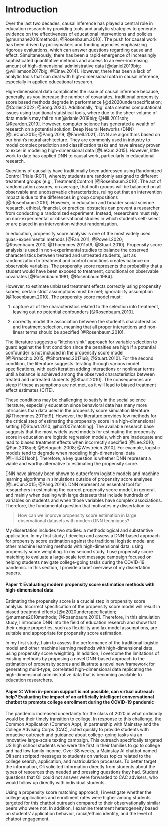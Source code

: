 # Introduction

Over the last two decades, causal inference has played a central role in education research by providing tools and analytic strategies to generate evidence on the effectiveness of educational interventions and policies [@murnane2010methods; @Rosenbaum.2010]. The push for causal work has been driven by policymakers and funding agencies emphasizing rigorous evaluations, which can answer questions regarding cause and effect. Simultaneously, there has been a rapid emergence of increasingly sophisticated quantitative methods and access to an ever-increasing amount of high-dimensional administrative data [@daniel2019big; @williamson2017big; @Einav.2014]. However, there has been a lack of analytic tools that can deal with high-dimensional data in causal inference, especially in applied educational research.

High-dimensional data complicates the issue of causal inference because, generally, as you increase the number of covariates, traditional propensity score based methods degrade in performance [@d2020underspecification; @Collier.2022; @Song.2020]. Additionally, 'big' data creates computational issues using traditional statistical tools, where due to the sheer volume of data models may fail to run[@daniel2019big; @Hill.2011soh; @Reardon.2019]. However, computer science has generated a wealth of research on a potential solution: Deep Neural Networks (DNN) [@LeCun.2015; @Pang.2019; @Farrell.2021]. DNN are algorithms based on our brain's neural architecture. They are commonly used in industry to model complex prediction and classification tasks and have already proven to excel in modeling high-dimensional data [@LeCun.2015]. However, little work to date has applied DNN to causal work, particularly in educational research.

Questions of causality have traditionally been addressed using Randomized Control Trials (RCT), whereby students are randomly assigned to different treatment groups (e.g., Treatment\|Control) [@Rosenbaum.2010]. The act of randomization assures, on average, that both groups will be balanced on all observable and unobservable characteristics, ruling out that an intervention impact is due to the differences in group compositions [@Rosenbaum.2010]. However, in education and broader social science research, ethical, financial, or practical obstacles can prevent a researcher from conducting a randomized experiment. Instead, researchers must rely on non-experimental or observational studies in which students self-select or are placed in an intervention without randomization.

In education, propensity score analysis is one of the most widely used quasi-experimental methods [@Fan.2011; @Powell.2020; @Rosenbaum.2010; @Thoemmes.2011pt9; @Stuart.2010]. Propensity score analysis is used in non-experimental studies to balance the observed characteristics between treated and untreated students, just as randomization to treatment and control conditions creates balance on observable variables. The propensity score represents the probability that a student would have been exposed to treatment, conditional on observable covariates [@Rosenbaum.1981; @Rosenbaum.1984].

However, to estimate unbiased treatment effects correctly using propensity scores, certain strict assumptions must be met; ignorability assumption [@Rosenbaum.2010]. The propensity score model must:

(1) capture all of the characteristics related to the selection into treatment, leaving out no potential confounders [@Rosenbaum.2010].

(2) correctly model the association between the student's characteristics and treatment selection, meaning that all proper interactions and non-linear terms should be specified [@Rosenbaum.2010].

The literature suggests a "kitchen sink" approach for variable selection to guard against the first condition since the penalties are high if a potential confounder is not included in the propensity score model [@Pirracchio.2015; @Shortreed.2017lu8; @Stuart.2010]. For the second condition, the literature suggests iterating through various model specifications, with each iteration adding interactions or nonlinear terms until a balance is achieved among the observed characteristics between treated and untreated students [@Stuart.2010]. The consequences are steep if these assumptions are not met, as it will lead to biased treatment effect estimates (CITE).

These conditions may be challenging to satisfy in the social science literature, especially education since behavioral data has many more intricacies than data used in the propensity score simulation literature [@Thoemmes.2011pt9]. However, the literature provides few methods for the critical step of estimating the propensity score in a high-dimensional setting [@Stuart.2010; @ho2007matching]. The available research base suggests that the most widely used models for estimating the propensity score in education are logistic regression models, which are inadequate and lead to biased treatment effects when incorrectly specified [@Lee.2010; @Pan.2018qcl; @Setoguchi.2008; @Westreich.2010]. For example, logistic models tend to degrade when modeling high-dimensional data [@Hill.2011soh]. Therefore, a key question is whether DNN represent a viable and worthy alternative to estimating the propensity score.

DNN have already been shown to outperform logistic models and machine learning algorithms in simulations outside of propensity score analyses [@LeCun.2015; @Pang.2019]. DNN represent an essential tool for researchers in estimating the correct propensity score model, in general, and mainly when dealing with large datasets that include hundreds of variables on students and when those variables have complex associations. Therefore, the fundamental question that motivates my dissertation is:

> How can we improve propensity score estimation in large observational datasets with modern DNN techniques?

My dissertation includes two studies: a methodological and substantive application. In my first study, I develop and assess a DNN-based approach for propensity score estimation against the traditional logistic model and other machine learning methods with high-dimensional data, using propensity score weighting. In my second study, I use propensity score matching to evaluate a large-scale text message campaign focused on helping students navigate college-going tasks during the COVID-19 pandemic. In this section, I provide a brief overview of my dissertation papers.

#### Paper 1: Evaluating modern propensity score estimation methods with high-dimensional data

Estimating the propensity score is a crucial step in propensity score analysis. Incorrect specification of the propensity score model will result in biased treatment effects [@d2020underspecification; @murnane2010methods; @Rosenbaum.2010]. Therefore, in this simulation study, I introduce DNN into the field of education research and show that their unique properties, such as flexibility and lax model assumptions, are suitable and appropriate for propensity score estimation.

In my first study, I aim to assess the performance of the traditional logistic model and other machine learning methods with high-dimensional data, using propensity score weighting. In addition, I overcome the limitations of existing methods by proposing a novel DNN-based approach to the estimation of propensity scores and illustrate a novel new framework for generating multi-type, correlated high-dimensional data replicating the high-dimensional administrative data that is becoming available to education researchers.

#### Paper 2: When in-person support is not possible, can virtual outreach help? Evaluating the impact of an artificially intelligent conversational chatbot to promote college enrollment during the COVID-19 pandemic

The pandemic increased uncertainty for the class of 2020 in what ordinarily would be their timely transition to college. In response to this challenge, the Common Application (Common App), in partnership with Mainstay and the College Advising Corps (CAC), acted quickly to provide students with proactive outreach and guidance about college-going tasks via an innovative large-scale texting campaign. This outreach specifically targeted US high school students who were the first in their families to go to college and had low family income. Over 38 weeks, a Mainstay AI chatbot named Oli sent scripted messages to students on various topics related to the college search, application, and matriculation processes. To better target the information, Oli solicited information directly from students about the types of resources they needed and pressing questions they had. Student questions that Oli could not answer were forwarded to CAC advisers, who would follow up directly with individual students.

Using a propensity score matching approach, I investigate whether the college applications and enrollment rates were higher among students targeted for this chatbot outreach compared to their observationally similar peers who were not. In addition, I examine treatment heterogeneity based on students' application behavior, racial/ethnic identity, and the level of chatbot engagement.
